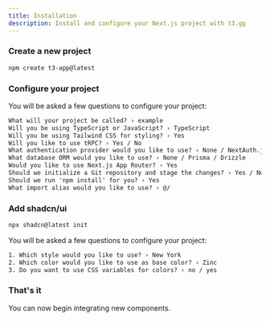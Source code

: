 ```yaml
---
title: Installation
description: Install and configure your Next.js project with t3.gg
---
```


<Steps>

### Create a new project

```bash
npm create t3-app@latest
```

### Configure your project

You will be asked a few questions to configure your project:

```txt showLineNumbers
What will your project be called? › example
Will you be using TypeScript or JavaScript? › TypeScript
Will you be using Tailwind CSS for styling? › Yes
Will you like to use tRPC? › Yes / No
What authentication provider would you like to use? › None / NextAuth.js
What database ORM would you like to use? › None / Prisma / Drizzle
Would you like to use Next.js App Router? › Yes
Should we initialize a Git repository and stage the changes? › Yes / No
Should we run 'npm install' for you? › Yes
What import alias would you like to use? › @/
```

### Add shadcn/ui

```bash
npx shadcn@latest init
```

You will be asked a few questions to configure your project:

```txt
1. Which style would you like to use? › New York
2. Which color would you like to use as base color? › Zinc
3. Do you want to use CSS variables for colors? › no / yes
```

### That's it

You can now begin integrating new components.

</Steps>
